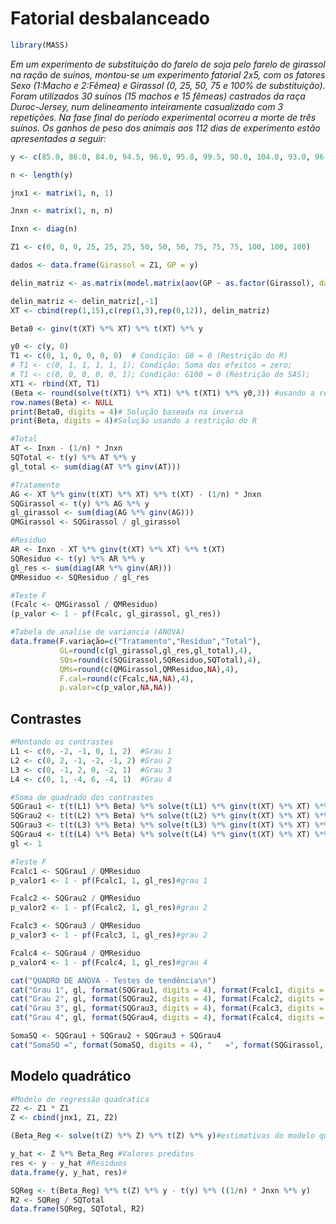 # Fatorial desbalanceado

```r
library(MASS)
```


*Em um experimento de substituição do farelo de soja pelo farelo de girassol na ração de suínos, montou-se um experimento fatorial 2x5, com os fatores Sexo (1:Macho e 2:Fêmea) e Girassol (0, 25, 50, 75 e 100% de substituição). Foram utilizados 30 suínos (15 machos e 15 fêmeas) castrados da raça Duroc-Jersey, num delineamento inteiramente casualizado com 3 repetições. Na fase final do período experimental ocorreu a morte de três suínos. Os ganhos de peso dos animais aos 112 dias de experimento estão apresentados a seguir:*

```r
y <- c(85.0, 86.0, 84.0, 94.5, 96.0, 95.8, 99.5, 98.0, 104.0, 93.0, 96.0, 90.5, 83.0, 80.0, 78.5)

n <- length(y)

jnx1 <- matrix(1, n, 1)

Jnxn <- matrix(1, n, n)

Inxn <- diag(n)

Z1 <- c(0, 0, 0, 25, 25, 25, 50, 50, 50, 75, 75, 75, 100, 100, 100)

dados <- data.frame(Girassol = Z1, GP = y)

delin_matriz <- as.matrix(model.matrix(aov(GP ~ as.factor(Girassol), data = dados)))

delin_matriz <- delin_matriz[,-1]
XT <- cbind(rep(1,15),c(rep(1,3),rep(0,12)), delin_matriz)

```

```r
Beta0 <- ginv(t(XT) %*% XT) %*% t(XT) %*% y
```


```r
y0 <- c(y, 0)
T1 <- c(0, 1, 0, 0, 0, 0)  # Condição: G0 = 0 (Restrição do R)
# T1 <- c(0, 1, 1, 1, 1, 1); Condição: Soma dos efeitos = zero;
# T1 <- c(0, 0, 0, 0, 0, 1); Condição: G100 = 0 (Restrição do SAS);
XT1 <- rbind(XT, T1)
(Beta <- round(solve(t(XT1) %*% XT1) %*% t(XT1) %*% y0,3)) #usando a restrição do R
row.names(Beta) <- NULL
print(Beta0, digits = 4)# Solução baseada na inversa
print(Beta, digits = 4)#Solução usando a restrição do R
```

```r
#Total
AT <- Inxn - (1/n) * Jnxn
SQTotal <- t(y) %*% AT %*% y
gl_total <- sum(diag(AT %*% ginv(AT)))
```

```r
#Tratamento
AG <- XT %*% ginv(t(XT) %*% XT) %*% t(XT) - (1/n) * Jnxn
SQGirassol <- t(y) %*% AG %*% y
gl_girassol <- sum(diag(AG %*% ginv(AG)))
QMGirassol <- SQGirassol / gl_girassol
```


```r
#Residuo
AR <- Inxn - XT %*% ginv(t(XT) %*% XT) %*% t(XT)
SQResiduo <- t(y) %*% AR %*% y
gl_res <- sum(diag(AR %*% ginv(AR)))
QMResiduo <- SQResiduo / gl_res
```


```r
#Teste F
(Fcalc <- QMGirassol / QMResiduo)
(p_valor <- 1 - pf(Fcalc, gl_girassol, gl_res))
```

```r
#Tabela de analise de variancia (ANOVA)
data.frame(F.variação=c("Tratamento","Resíduo","Total"),
           GL=round(c(gl_girassol,gl_res,gl_total),4), 
           SQs=round(c(SQGirassol,SQResiduo,SQTotal),4),
           QMs=round(c(QMGirassol,QMResiduo,NA),4), 
           F.cal=round(c(Fcalc,NA,NA),4),
           p.valor=c(p_valor,NA,NA))
```




## Contrastes

```r
#Montando os contrastes
L1 <- c(0, -2, -1, 0, 1, 2)  #Grau 1
L2 <- c(0, 2, -1, -2, -1, 2) #Grau 2
L3 <- c(0, -1, 2, 0, -2, 1)  #Grau 3
L4 <- c(0, 1, -4, 6, -4, 1)  #Grau 4

```

```r
#Soma de quadrado dos contrastes
SQGrau1 <- t(t(L1) %*% Beta) %*% solve(t(L1) %*% ginv(t(XT) %*% XT) %*% L1) %*% t(L1) %*% Beta
SQGrau2 <- t(t(L2) %*% Beta) %*% solve(t(L2) %*% ginv(t(XT) %*% XT) %*% L2) %*% t(L2) %*% Beta
SQGrau3 <- t(t(L3) %*% Beta) %*% solve(t(L3) %*% ginv(t(XT) %*% XT) %*% L3) %*% t(L3) %*% Beta
SQGrau4 <- t(t(L4) %*% Beta) %*% solve(t(L4) %*% ginv(t(XT) %*% XT) %*% L4) %*% t(L4) %*% Beta
gl <- 1

#Teste F
Fcalc1 <- SQGrau1 / QMResiduo
p_valor1 <- 1 - pf(Fcalc1, 1, gl_res)#grau 1

Fcalc2 <- SQGrau2 / QMResiduo
p_valor2 <- 1 - pf(Fcalc2, 1, gl_res)#grau 2

Fcalc3 <- SQGrau3 / QMResiduo
p_valor3 <- 1 - pf(Fcalc3, 1, gl_res)#grau 2

Fcalc4 <- SQGrau4 / QMResiduo
p_valor4 <- 1 - pf(Fcalc4, 1, gl_res)#grau 4

cat("QUADRO DE ANOVA - Testes de tendência\n")
cat("Grau 1", gl, format(SQGrau1, digits = 4), format(Fcalc1, digits = 4), format(p_valor1, digits = 4), "\n")
cat("Grau 2", gl, format(SQGrau2, digits = 4), format(Fcalc2, digits = 4), format(p_valor2, digits = 4), "\n")
cat("Grau 3", gl, format(SQGrau3, digits = 4), format(Fcalc3, digits = 4), format(p_valor3, digits = 4), "\n")
cat("Grau 4", gl, format(SQGrau4, digits = 4), format(Fcalc4, digits = 4), format(p_valor4, digits = 4), "\n")

```



```r
SomaSQ <- SQGrau1 + SQGrau2 + SQGrau3 + SQGrau4
cat("SomaSQ =", format(SomaSQ, digits = 4), "   =", format(SQGirassol, digits = 4), "\n") #comparando SQtrat e SQcontrastes

```

## Modelo quadrático

```r
#Modelo de regressão quadratica
Z2 <- Z1 * Z1
Z <- cbind(jnx1, Z1, Z2)

(Beta_Reg <- solve(t(Z) %*% Z) %*% t(Z) %*% y)#estimativas do modelo quadrático

y_hat <- Z %*% Beta_Reg #Valores preditos
res <- y - y_hat #Residuos
data.frame(y, y_hat, res)#

SQReg <- t(Beta_Reg) %*% t(Z) %*% y - t(y) %*% ((1/n) * Jnxn %*% y)
R2 <- SQReg / SQTotal
data.frame(SQReg, SQTotal, R2)

```

